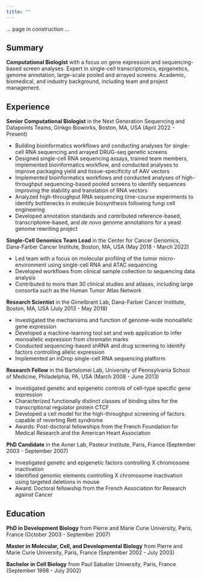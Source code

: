 ```yaml
---
title: ""
---
```


... page in construction ...

## Summary

**Computational Biologist** with a focus on gene expression and sequencing-based screen analyses. Expert in single-cell transcriptomics, epigenetics, genome annotation, large-scale pooled and arrayed screens. Academic, biomedical, and industry background, including team and project management.

## Experience

**Senior Computational Biologist** in the Next Generation Sequencing and Datapoints Teams, Ginkgo Bioworks, Boston, MA, USA (April 2022 - Present)

- Building bioinformatics workflows and conducting analyses for single-cell RNA sequencing and arrayed DRUG-seq genetic screens
- Designed single-cell RNA sequencing assays, trained team members, implemented bioinformatics workflow, and conducted analyses to improve packaging yield and tissue-specificity of AAV vectors
- Implemented bioinformatics workflows and conducted analyses of high-throughput sequencing-based pooled screens to identify sequences improving the stability and translation of RNA vectors
- Analyzed high-throughput RNA sequencing time-course experiments to identify bottlenecks in molecule biosynthesis following fungi cell engineering
- Developed annotation standards and contributed reference-based, transcriptome-based, and *de novo* genome annotations for a yeast genome rewriting project

**Single-Cell Genomics Team Lead** in the Center for Cancer Genomics, Dana-Farber Cancer Institute, Boston, MA, USA (May 2018 - March 2022)

- Led team with a focus on molecular profiling of the tumor micro-environment using single-cell RNA and ATAC sequencing
- Developed workflows from clinical sample collection to sequencing data analysis
- Contributed to more than 30 clinical studies and atlases, including large consortia such as the Human Tumor Atlas Network

**Research Scientist** in the Gimelbrant Lab, Dana-Farber Cancer Institute, Boston, MA, USA (July 2013 - May 2018)

- Investigated the mechanisms and function of genome-wide monoallelic gene expression
- Developed a machine-learning tool set and web application to infer monoallelic expression from chromatin marks
- Conducted sequencing-based shRNA and drug screening to identify factors controlling allelic expression
- Implemented an inDrop single-cell RNA sequencing platform

**Research Fellow** in the Bartolomei Lab, University of Pennsylvania School of Medicine, Philadelphia, PA, USA (March 2008 - June 2013)

- Investigated genetic and epigenetic controls of cell-type specific gene expression
- Characterized functionally distinct classes of binding sites for the transcriptional regulator protein CTCF
- Developed a cell model for the high-throughput screening of factors capable of reverting Rett syndrome
- Awards: Post-doctoral fellowships from the French Foundation for Medical Research and the American
Heart Association

**PhD Candidate** in the Avner Lab, Pasteur Institute, Paris, France (September 2003 - September 2007)

- Investigated genetic and epigenetic factors controlling X chromosome inactivation
- Identified genomic elements controlling X chromosome inactivation using targeted deletions in mouse
- Award: Doctoral fellowship from the French Association for Research against Cancer

## Education

**PhD in Development Biology** from Pierre and Marie Curie University, Paris, France (October 2003 - September 2007)

**Master in Molecular, Cell, and Developmental Biology** from Pierre and Marie Curie University, Paris, France (September 2002 - July 2003)

**Bachelor in Cell Biology** from Paul Sabatier University, Paris, France (September 1998 - July 2002)
